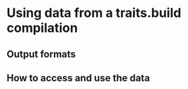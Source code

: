 # Using data from a traits.build compilation

## Output formats

## How to access and use the data



